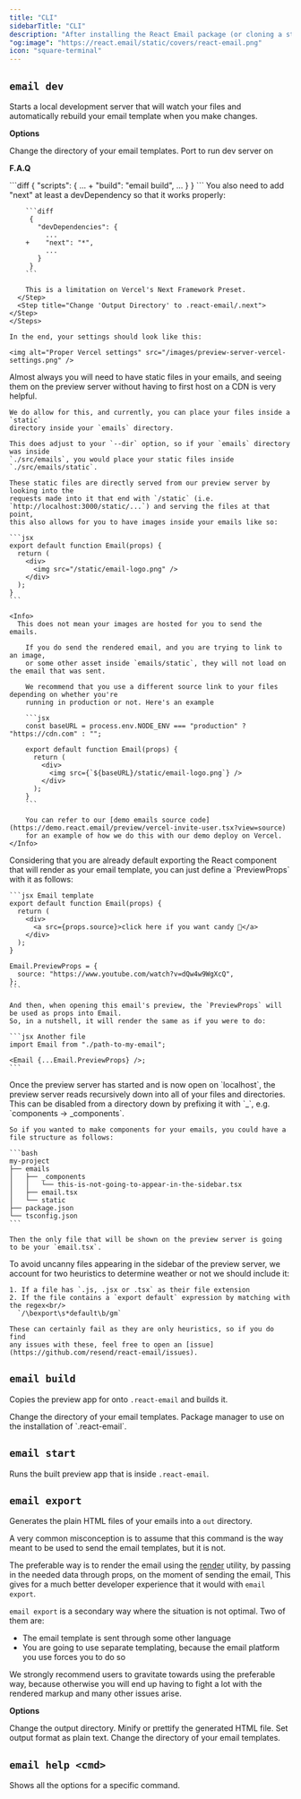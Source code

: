 ```yaml
---
title: "CLI"
sidebarTitle: "CLI"
description: "After installing the React Email package (or cloning a starter), you can start using the command line interface (CLI)."
"og:image": "https://react.email/static/covers/react-email.png"
icon: "square-terminal"
---
```


## `email dev`

Starts a local development server that will watch your files and automatically rebuild
your email template when you make changes.

**Options**

<ResponseField name="--dir" type="string" default="emails">
  Change the directory of your email templates.
</ResponseField>
<ResponseField name="--port" type="string" default="3000">
  Port to run dev server on
</ResponseField>

**F.A.Q**

<AccordionGroup>
  <Accordion title="How can I deploy the preview server to Vercel?">
    <Steps>
      <Step title="Add 'build' script to ./package.json">
        ```diff
         {
           "scripts": {
             ...
        +    "build": "email build",
             ...
           }
         }
        ```
      </Step>
      <Step title="Change 'Framework Preset' on Vercel's project settings to Next.js">
        You also need to add "next" at least a devDependency so that it works properly:

        ```diff
         {
           "devDependencies": {
             ...
        +    "next": "*",
             ...
           }
         }
        ```

        This is a limitation on Vercel's Next Framework Preset.
      </Step>
      <Step title="Change 'Output Directory' to .react-email/.next"></Step>
    </Steps>

    In the end, your settings should look like this:

    <img alt="Proper Vercel settings" src="/images/preview-server-vercel-settings.png" />

  </Accordion>

  <Accordion title="Where can I place my static files for previewing?">
    Almost always you will need to have static files in your emails, and seeing
    them on the preview server without having to first host on a CDN is very helpful.

    We do allow for this, and currently, you can place your files inside a `static`
    directory inside your `emails` directory.

    This does adjust to your `--dir` option, so if your `emails` directory was inside
    `./src/emails`, you would place your static files inside `./src/emails/static`.

    These static files are directly served from our preview server by looking into the
    requests made into it that end with `/static` (i.e. `http://localhost:3000/static/...`) and serving the files at that point,
    this also allows for you to have images inside your emails like so:

    ```jsx
    export default function Email(props) {
      return (
        <div>
          <img src="/static/email-logo.png" />
        </div>
      );
    }
    ```

    <Info>
      This does not mean your images are hosted for you to send the emails.

        If you do send the rendered email, and you are trying to link to an image,
        or some other asset inside `emails/static`, they will not load on the email that was sent.

        We recommend that you use a different source link to your files depending on whether you're
        running in production or not. Here's an example

        ```jsx
        const baseURL = process.env.NODE_ENV === "production" ? "https://cdn.com" : "";

        export default function Email(props) {
          return (
            <div>
              <img src={`${baseURL}/static/email-logo.png`} />
            </div>
          );
        }
        ```

        You can refer to our [demo emails source code](https://demo.react.email/preview/vercel-invite-user.tsx?view=source)
        for an example of how we do this with our demo deploy on Vercel.
    </Info>

  </Accordion>
  <Accordion title="How can I define props specific to the email's preview?">
    Considering that you are already default exporting the React component
    that will render as your email template, you can just define a `PreviewProps` with it as follows:

    ```jsx Email template
    export default function Email(props) {
      return (
        <div>
          <a src={props.source}>click here if you want candy 👀</a>
        </div>
      );
    }

    Email.PreviewProps = {
      source: "https://www.youtube.com/watch?v=dQw4w9WgXcQ",
    };
    ```

    And then, when opening this email's preview, the `PreviewProps` will be used as props into Email.
    So, in a nutshell, it will render the same as if you were to do:

    ```jsx Another file
    import Email from "./path-to-my-email";

    <Email {...Email.PreviewProps} />;
    ```

  </Accordion>
  <Accordion title="How to make the preview server ignore directories?">
    Once the preview server has started and is now open on `localhost`, the preview server
    reads recursively down into all of your files and directories. This can be disabled
    from a directory down by prefixing it with `_`, e.g. `components -> _components`.

    So if you wanted to make components for your emails, you could have a file structure as follows:

    ```bash
    my-project
    ├── emails
    │   ├── _components
    │   │   └── this-is-not-going-to-appear-in-the-sidebar.tsx
    │   ├── email.tsx
    │   └── static
    ├── package.json
    └── tsconfig.json
    ```

    Then the only file that will be shown on the preview server is going to be your `email.tsx`.

  </Accordion>
  <Accordion title="The heuristics for files to be considered emails">
    To avoid uncanny files appearing in the sidebar of the preview server,
    we account for two heuristics to determine weather or not we should
    include it:

    1. If a file has `.js, .jsx or .tsx` as their file extension
    2. If the file contains a `export default` expression by matching with the regex<br/>
      `/\bexport\s*default\b/gm`

    These can certainly fail as they are only heuristics, so if you do find
    any issues with these, feel free to open an [issue](https://github.com/resend/react-email/issues).

  </Accordion>
</AccordionGroup>

## `email build`

Copies the preview app for onto `.react-email` and builds it.

<ResponseField name="--dir" type="string" default="emails">
  Change the directory of your email templates.
</ResponseField>
<ResponseField name="--packageManager" type="string" default="npm">
  Package manager to use on the installation of `.react-email`.
</ResponseField>

## `email start`

Runs the built preview app that is inside `.react-email`.

## `email export`

Generates the plain HTML files of your emails into a `out` directory.

<Info>
  A very common misconception is to assume that this command is
  the way meant to be used to send the email templates, but it is not.

The preferable way is to render the email using the [render](/utilities/render) utility,
by passing in the needed data through props, on the moment of sending the email,
This gives for a much better developer experience that it would with `email export`.

`email export` is a secondary way where the situation is not optimal. Two of them are:

- The email template is sent through some other language
- You are going to use separate templating, because the email platform you use forces you to do so

We strongly recommend users to gravitate towards using the preferable way, because otherwise
you will end up having to fight a lot with the rendered markup and many other issues arise.

</Info>

**Options**

<ResponseField name="--outDir" type="string" default="out">
  Change the output directory.
</ResponseField>
<ResponseField name="--pretty" type="boolean" default="false">
  Minify or prettify the generated HTML file.
</ResponseField>
<ResponseField name="--plainText" type="boolean" default="false">
  Set output format as plain text.
</ResponseField>
<ResponseField name="--dir" type="string" default="emails">
  Change the directory of your email templates.
</ResponseField>

## `email help <cmd>`

Shows all the options for a specific command.
